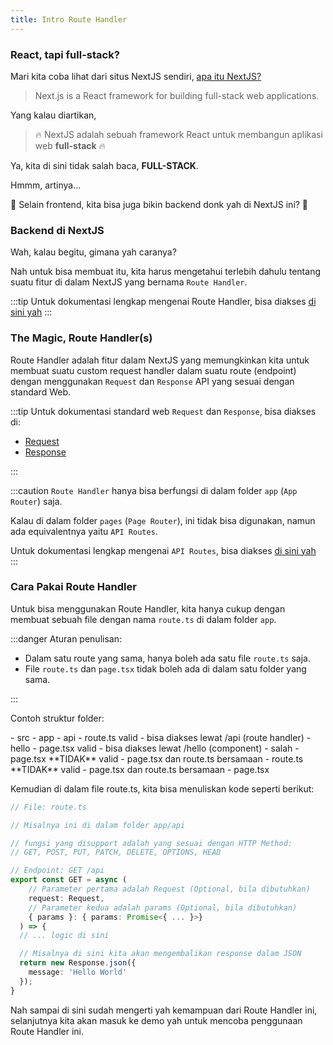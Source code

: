 ```yaml
---
title: Intro Route Handler
---
```



### React, tapi full-stack?

Mari kita coba lihat dari situs NextJS sendiri, [apa itu NextJS?](https://nextjs.org/docs)

> Next.js is a React framework for building full-stack web applications.

Yang kalau diartikan,

> 🔥 NextJS adalah sebuah framework React untuk membangun aplikasi web **full-stack** 🔥

Ya, kita di sini tidak salah baca, **FULL-STACK**.

Hmmm, artinya... 

🤔 Selain frontend, kita bisa juga bikin backend donk yah di NextJS ini? 🤔

### Backend di NextJS

Wah, kalau begitu, gimana yah caranya?

Nah untuk bisa membuat itu, kita harus mengetahui terlebih dahulu tentang suatu fitur di dalam NextJS yang bernama `Route Handler`.

:::tip
Untuk dokumentasi lengkap mengenai Route Handler, bisa diakses [di sini yah](https://nextjs.org/docs/app/building-your-application/routing/route-handlers)
:::

### The Magic, Route Handler(s)

Route Handler adalah fitur dalam NextJS yang memungkinkan kita untuk membuat suatu custom request handler dalam suatu route (endpoint) dengan menggunakan `Request` dan `Response` API yang sesuai dengan standard Web.

:::tip
Untuk dokumentasi standard web `Request` dan `Response`, bisa diakses di:

- [Request](https://developer.mozilla.org/en-US/docs/Web/API/Request)
- [Response](https://developer.mozilla.org/en-US/docs/Web/API/Response)

:::

:::caution
`Route Handler` hanya bisa berfungsi di dalam folder `app` (`App Router`) saja.

Kalau di dalam folder `pages` (`Page Router`), ini tidak bisa digunakan, namun ada equivalentnya yaitu `API Routes`.

Untuk dokumentasi lengkap mengenai `API Routes`, bisa diakses [di sini yah](https://nextjs.org/docs/pages/building-your-application/routing/api-routes)
:::

### Cara Pakai Route Handler

Untuk bisa menggunakan Route Handler, kita hanya cukup dengan membuat sebuah file dengan nama `route.ts` di dalam folder `app`.

:::danger
Aturan penulisan:

- Dalam satu route yang sama, hanya boleh ada satu file `route.ts` saja.
- File `route.ts` dan `page.tsx` tidak boleh ada di dalam satu folder yang sama.

:::

Contoh struktur folder:

<FileTree>
- src
  - app
    - api
      - route.ts valid - bisa diakses lewat /api (route handler)
    - hello
      - page.tsx valid - bisa diakses lewat /hello (component)
    - salah
      - page.tsx **TIDAK** valid - page.tsx dan route.ts bersamaan
      - route.ts **TIDAK** valid - page.tsx dan route.ts bersamaan
    - page.tsx
</FileTree>

Kemudian di dalam file route.ts, kita bisa menuliskan kode seperti berikut:

```ts
// File: route.ts

// Misalnya ini di dalam folder app/api

// fungsi yang disupport adalah yang sesuai dengan HTTP Method:
// GET, POST, PUT, PATCH, DELETE, OPTIONS, HEAD

// Endpoint: GET /api
export const GET = async (
    // Parameter pertama adalah Request (Optional, bila dibutuhkan)
    request: Request,
    // Parameter kedua adalah params (Optional, bila dibutuhkan)
    { params }: { params: Promise<{ ... }>}
  ) => {
  // ... logic di sini

  // Misalnya di sini kita akan mengembalikan response dalam JSON
  return new Response.json({
    message: 'Hello World'
  });
}
```

Nah sampai di sini sudah mengerti yah kemampuan dari Route Handler ini, selanjutnya kita akan masuk ke demo yah untuk mencoba penggunaan Route Handler ini.
